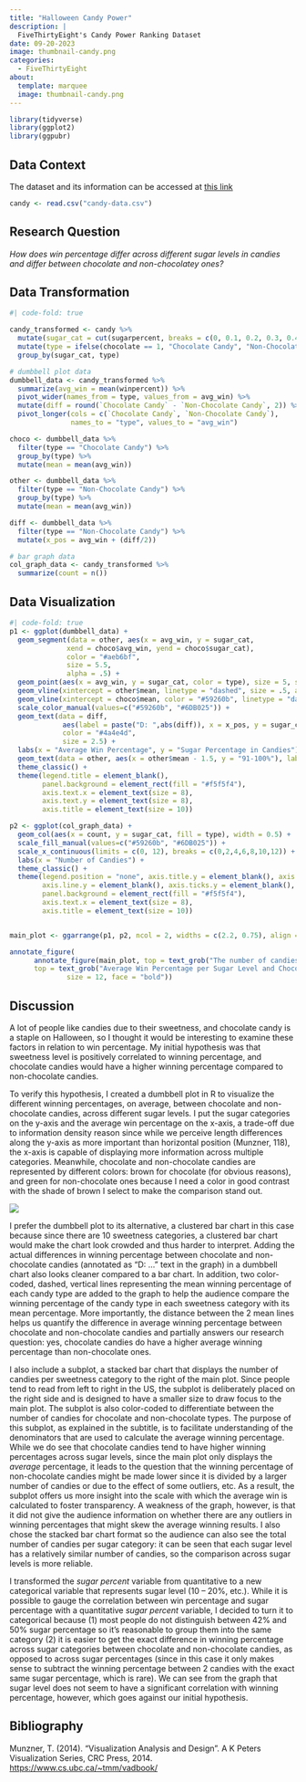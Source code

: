 ```yaml
---
title: "Halloween Candy Power"
description: |
  FiveThirtyEight's Candy Power Ranking Dataset
date: 09-20-2023
image: thumbnail-candy.png
categories: 
  - FiveThirtyEight
about: 
  template: marquee
  image: thumbnail-candy.png
---
```


```r
library(tidyverse)
library(ggplot2)
library(ggpubr)
```

## Data Context

The dataset and its information can be accessed at <a href="https://github.com/fivethirtyeight/data/tree/master/candy-power-ranking" target="_blank" rel="noopener">this link</a> 

```r
candy <- read.csv("candy-data.csv")
```

## Research Question

*How does win percentage differ across different sugar levels in candies and differ between chocolate and non-chocolatey ones?*

## Data Transformation 

```r
#| code-fold: true

candy_transformed <- candy %>%
  mutate(sugar_cat = cut(sugarpercent, breaks = c(0, 0.1, 0.2, 0.3, 0.4, 0.5, 0.6, 0.7, 0.8, 0.9, 1), labels = c("0-10%", "11-20%", "21-30%", "31-40%", "41-50%", "51-60%", "61-70%", "71-80%", "81-90%", "91-100%"))) %>%
  mutate(type = ifelse(chocolate == 1, "Chocolate Candy", "Non-Chocolate Candy")) %>%
  group_by(sugar_cat, type) 

# dumbbell plot data
dumbbell_data <- candy_transformed %>%
  summarize(avg_win = mean(winpercent)) %>%
  pivot_wider(names_from = type, values_from = avg_win) %>%
  mutate(diff = round(`Chocolate Candy` - `Non-Chocolate Candy`, 2)) %>%
  pivot_longer(cols = c(`Chocolate Candy`, `Non-Chocolate Candy`), 
               names_to = "type", values_to = "avg_win") 

choco <- dumbbell_data %>%
  filter(type == "Chocolate Candy") %>%
  group_by(type) %>%
  mutate(mean = mean(avg_win))

other <- dumbbell_data %>%
  filter(type == "Non-Chocolate Candy") %>%
  group_by(type) %>%
  mutate(mean = mean(avg_win))

diff <- dumbbell_data %>% 
  filter(type == "Non-Chocolate Candy") %>% 
  mutate(x_pos = avg_win + (diff/2)) 

# bar graph data
col_graph_data <- candy_transformed %>%
  summarize(count = n())
```

## Data Visualization

```r
#| code-fold: true 
p1 <- ggplot(dumbbell_data) +
  geom_segment(data = other, aes(x = avg_win, y = sugar_cat,
              xend = choco$avg_win, yend = choco$sugar_cat), 
              color = "#aeb6bf",
              size = 5.5,
              alpha = .5) +
  geom_point(aes(x = avg_win, y = sugar_cat, color = type), size = 5, show.legend = TRUE) +
  geom_vline(xintercept = other$mean, linetype = "dashed", size = .5, alpha = .8, color = "#6DB025")+
  geom_vline(xintercept = choco$mean, color = "#59260b", linetype = "dashed",  size = .5, alpha = .8) +
  scale_color_manual(values=c("#59260b", "#6DB025")) +
  geom_text(data = diff,
             aes(label = paste("D: ",abs(diff)), x = x_pos, y = sugar_cat), 
             color = "#4a4e4d",
             size = 2.5) + 
  labs(x = "Average Win Percentage", y = "Sugar Percentage in Candies") +
  geom_text(data = other, aes(x = other$mean - 1.5, y = "91-100%"), label = "MEAN", angle = 90, size = 2.5, color = "#6DB025", vjust = 1)+
  theme_classic() +
  theme(legend.title = element_blank(), 
        panel.background = element_rect(fill = "#f5f5f4"),
        axis.text.x = element_text(size = 8),
        axis.text.y = element_text(size = 8), 
        axis.title = element_text(size = 10))

p2 <- ggplot(col_graph_data) +
  geom_col(aes(x = count, y = sugar_cat, fill = type), width = 0.5) +
  scale_fill_manual(values=c("#59260b", "#6DB025")) +
  scale_x_continuous(limits = c(0, 12), breaks = c(0,2,4,6,8,10,12)) +
  labs(x = "Number of Candies") +
  theme_classic() +
  theme(legend.position = "none", axis.title.y = element_blank(), axis.text.y = element_blank(),
        axis.line.y = element_blank(), axis.ticks.y = element_blank(), 
        panel.background = element_rect(fill = "#f5f5f4"),
        axis.text.x = element_text(size = 8),
        axis.title = element_text(size = 10))


main_plot <- ggarrange(p1, p2, ncol = 2, widths = c(2.2, 0.75), align = "h",common.legend = TRUE)

annotate_figure(
      annotate_figure(main_plot, top = text_grob("The number of candies per sugar level are provided to compare the denominator of average win.", size = 8, face = "italic")),
      top = text_grob("Average Win Percentage per Sugar Level and Chocolate-ness in Halloween Candies", 
              size = 12, face = "bold"))
```

## Discussion

A lot of people like candies due to their sweetness, and chocolate candy is a staple on Halloween, so I thought it would be interesting to examine these factors in relation to win percentage. My initial hypothesis was that sweetness level is positively correlated to winning percentage, and chocolate candies would have a higher winning percentage compared to non-chocolate candies. 

To verify this hypothesis, I created a dumbbell plot in R to visualize the different winning percentages, on average, between chocolate and non-chocolate candies, across different sugar levels. I put the sugar categories on the y-axis and the average win percentage on the x-axis, a trade-off due to information density reason since while we perceive length differences along the y-axis as more important than horizontal position (Munzner, 118), the x-axis is capable of displaying more information across multiple categories. Meanwhile, chocolate and non-chocolate candies are represented by different colors: brown for chocolate (for obvious reasons), and green for non-chocolate ones because I need a color in good contrast with the shade of brown I select to make the comparison stand out. 

![](color_contrast.png)

I prefer the dumbbell plot to its alternative, a clustered bar chart in this case because since there are 10 sweetness categories, a clustered bar chart would make the chart look crowded and thus harder to interpret. Adding the actual differences in winning percentage between chocolate and non-chocolate candies (annotated as “D: …” text in the graph) in a dumbbell chart also looks cleaner compared to a bar chart. In addition, two color-coded, dashed, vertical lines representing the mean winning percentage of each candy type are added to the graph to help the audience compare the winning percentage of the candy type in each sweetness category with its mean percentage. More importantly, the distance between the 2 mean lines helps us quantify the difference in average winning percentage between chocolate and non-chocolate candies and partially answers our research question: yes, chocolate candies do have a higher average winning percentage than non-chocolate ones. 

I also include a subplot, a stacked bar chart that displays the number of candies per sweetness category to the right of the main plot. Since people tend to read from left to right in the US, the subplot is deliberately placed on the right side and is designed to have a smaller size to draw focus to the main plot. The subplot is also color-coded to differentiate between the number of candies for chocolate and non-chocolate types. The purpose of this subplot, as explained in the subtitle, is to facilitate understanding of the denominators that are used to calculate the average winning percentage. While we do see that chocolate candies tend to have higher winning percentages across sugar levels, since the main plot only displays the *average* percentage, it leads to the question that the winning percentage of non-chocolate candies might be made lower since it is divided by a larger number of candies or due to the effect of some outliers, etc. As a result, the subplot offers us more insight into the scale with which the average win is calculated to foster transparency. A weakness of the graph, however, is that it did not give the audience information on whether there are any outliers in winning percentages that might skew the average winning results. I also chose the stacked bar chart format so the audience can also see the total number of candies per sugar category: it can be seen that each sugar level has a relatively similar number of candies, so the comparison across sugar levels is more reliable. 

I transformed the *sugar percent* variable from quantitative to a new categorical variable that represents sugar level (10 – 20%, etc.). While it is possible to gauge the correlation between win percentage and sugar percentage with a quantitative *sugar percent* variable, I decided to turn it to categorical because (1) most people do not distinguish between 42% and 50% sugar percentage so it’s reasonable to group them into the same category (2) it is easier to get the exact difference in winning percentage across sugar categories between chocolate and non-chocolate candies, as opposed to across sugar percentages (since in this case it only makes sense to subtract the winning percentage between 2 candies with the exact same sugar percentage, which is rare). We can see from the graph that sugar level does not seem to have a significant correlation with winning percentage, however, which goes against our initial hypothesis. 

## Bibliography

Munzner, T. (2014). “Visualization Analysis and Design”. A K Peters Visualization Series, CRC Press, 2014. [https://www.cs.ubc.ca/~tmm/vadbook/](https://www.cs.ubc.ca/~tmm/vadbook/)